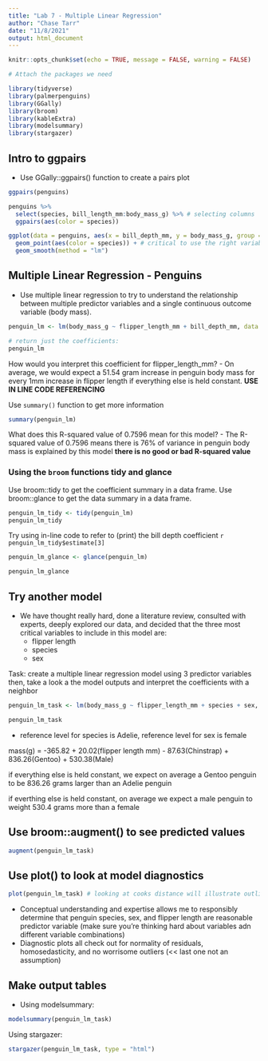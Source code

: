 ```yaml
---
title: "Lab 7 - Multiple Linear Regression"
author: "Chase Tarr"
date: "11/8/2021"
output: html_document
---
```


```r
knitr::opts_chunk$set(echo = TRUE, message = FALSE, warning = FALSE)

# Attach the packages we need

library(tidyverse)
library(palmerpenguins)
library(GGally)
library(broom)
library(kableExtra)
library(modelsummary)
library(stargazer)
```

## Intro to ggpairs
 - Use GGally::ggpairs() function to create a pairs plot
```r
ggpairs(penguins)
```
 
```r
penguins %>% 
  select(species, bill_length_mm:body_mass_g) %>% # selecting columns
  ggpairs(aes(color = species))

ggplot(data = penguins, aes(x = bill_depth_mm, y = body_mass_g, group = species)) +
  geom_point(aes(color = species)) + # critical to use the right variable included or excluded
  geom_smooth(method = "lm")
```

## Multiple Linear Regression - Penguins
 - Use multiple linear regression to try to understand the relationship between multiple predictor variables and a single continuous outcome variable (body mass).

```r
penguin_lm <- lm(body_mass_g ~ flipper_length_mm + bill_depth_mm, data = penguins)

# return just the coefficients:
penguin_lm
```

How would you interpret this coefficient for flipper_length_mm?
 - On average, we would expect a 51.54 gram increase in penguin body mass for every 1mm increase in flipper length if everything else is held constant. **USE IN LINE CODE REFERENCING**
 
 Use `summary()` function to get more information
```r
summary(penguin_lm)
```
What does this R-squared value of 0.7596 mean for this model?
 - The R-squared value of 0.7596 means there is 76% of variance in penguin body mass is explained by this model **there is no good or bad R-squared value**
 
### Using the `broom` functions tidy and glance

Use broom::tidy to get the coefficient summary in a data frame.
Use broom::glance to get the data summary in a data frame.
```r
penguin_lm_tidy <- tidy(penguin_lm)
penguin_lm_tidy
```

Try using in-line code to refer to (print) the bill depth coefficient
  `r penguin_lm_tidy$estimate[3]`
  
```r
penguin_lm_glance <- glance(penguin_lm)

penguin_lm_glance
```

## Try another model
 - We have thought really hard, done a literature review, consulted with experts, deeply explored our data, and decided that the three most critical variables to include in this model are:
    - flipper length
    - species
    - sex
    
Task: create a multiple linear regression model using 3 predictor variables
then, take a look a the model outputs and interpret the coefficients with a neighbor

```r
penguin_lm_task <- lm(body_mass_g ~ flipper_length_mm + species + sex, data = penguins)

penguin_lm_task
```
 - reference level for species is Adelie, reference level for sex is female
 
 mass(g) = -365.82 + 20.02(flipper length mm) - 87.63(Chinstrap) + 836.26(Gentoo) + 530.38(Male)
 
 if everything else is held constant, we expect on average a Gentoo penguin to be 836.26 grams larger than an Adelie penguin
 
 if everthing else is held constant, on average we expect a male penguin to weight 530.4 grams more than a female
  
  
## Use broom::augment() to see predicted values

```r
augment(penguin_lm_task)
```

## Use plot() to look at model diagnostics

```r
plot(penguin_lm_task) # looking at cooks distance will illustrate outliers in data
```

 - Conceptual understanding and expertise allows me to responsibly determine that penguin species, sex, and flipper length are reasonable predictor variable (make sure you're thinking hard about variables adn different variable combinations)
 - Diagnostic plots all check out for normality of residuals, homosedasticity, and no worrisome outliers (<< last one not an assumption)

## Make output tables
 - Using modelsummary:
```r
modelsummary(penguin_lm_task)
```

Using stargazer:
```r
stargazer(penguin_lm_task, type = "html")
```



